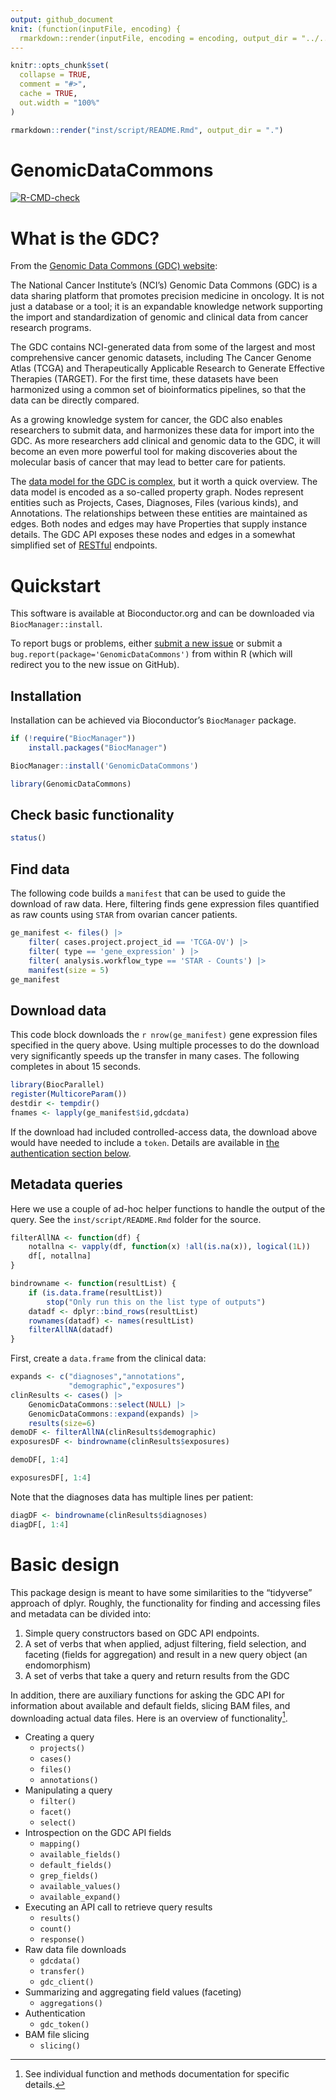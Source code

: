 ```yaml
---
output: github_document
knit: (function(inputFile, encoding) {
  rmarkdown::render(inputFile, encoding = encoding, output_dir = "../../") })
---
```


```r
knitr::opts_chunk$set(
  collapse = TRUE,
  comment = "#>",
  cache = TRUE,
  out.width = "100%"
)
```

```r
rmarkdown::render("inst/script/README.Rmd", output_dir = ".")
```


# GenomicDataCommons

<!-- badges: start -->
[![R-CMD-check](https://github.com/Bioconductor/GenomicDataCommons/workflows/R-CMD-check/badge.svg)](https://github.com/Bioconductor/GenomicDataCommons/actions)
<!-- badges: end -->

# What is the GDC?

From the [Genomic Data Commons (GDC) website](https://gdc.nci.nih.gov/about-gdc):

The National Cancer Institute's (NCI's) Genomic Data Commons (GDC) is
a data sharing platform that promotes precision medicine in
oncology. It is not just a database or a tool; it is an expandable
knowledge network supporting the import and standardization of genomic
and clinical data from cancer research programs.

The GDC contains NCI-generated data from some of the largest and most
comprehensive cancer genomic datasets, including The Cancer Genome
Atlas (TCGA) and Therapeutically Applicable Research to Generate
Effective Therapies (TARGET). For the first time, these datasets have
been harmonized using a common set of bioinformatics pipelines, so
that the data can be directly compared.

As a growing knowledge system for cancer, the GDC also enables
researchers to submit data, and harmonizes these data for import into
the GDC. As more researchers add clinical and genomic data to the GDC,
it will become an even more powerful tool for making discoveries about
the molecular basis of cancer that may lead to better care for
patients.

The
[data model for the GDC is complex](https://gdc.cancer.gov/developers/gdc-data-model/gdc-data-model-components),
but it worth a quick overview. The data model is encoded as a
so-called property graph. Nodes represent entities such as Projects,
Cases, Diagnoses, Files (various kinds), and Annotations. The
relationships between these entities are maintained as edges.  Both
nodes and edges may have Properties that supply instance details.  The
GDC API exposes these nodes and edges in a somewhat simplified set
of
[RESTful](https://en.wikipedia.org/wiki/Representational_state_transfer)
endpoints.

# Quickstart

This software is available at Bioconductor.org and can be downloaded via
`BiocManager::install`.

To report bugs or problems, either
[submit a new issue](https://github.com/Bioconductor/GenomicDataCommons/issues)
or submit a `bug.report(package='GenomicDataCommons')` from within R (which
will redirect you to the new issue on GitHub).

## Installation

Installation can be achieved via Bioconductor's `BiocManager` package.

```r
if (!require("BiocManager"))
    install.packages("BiocManager")

BiocManager::install('GenomicDataCommons')
```

```r
library(GenomicDataCommons)
```

## Check basic functionality

```r
status()
```

## Find data

The following code builds a `manifest` that can be used to guide the
download of raw data. Here, filtering finds gene expression files
quantified as raw counts using `STAR` from ovarian cancer patients.

```r
ge_manifest <- files() |>
    filter( cases.project.project_id == 'TCGA-OV') |>
    filter( type == 'gene_expression' ) |>
    filter( analysis.workflow_type == 'STAR - Counts') |>
    manifest(size = 5)
ge_manifest
```

## Download data

This code block downloads the `r nrow(ge_manifest)` gene expression files
specified in the query above. Using multiple processes to do the download very
significantly speeds up the transfer in many cases.  The following completes in
about 15 seconds.

```r
library(BiocParallel)
register(MulticoreParam())
destdir <- tempdir()
fnames <- lapply(ge_manifest$id,gdcdata)
```

If the download had included controlled-access data, the download above would
have needed to include a `token`.  Details are available in
[the authentication section below](#authentication).

## Metadata queries

Here we use a couple of ad-hoc helper functions to handle the output of the
query. See the `inst/script/README.Rmd` folder for the source.

```r
filterAllNA <- function(df) {
    notallna <- vapply(df, function(x) !all(is.na(x)), logical(1L))
    df[, notallna]
}

bindrowname <- function(resultList) {
    if (is.data.frame(resultList))
        stop("Only run this on the list type of outputs")
    datadf <- dplyr::bind_rows(resultList)
    rownames(datadf) <- names(resultList)
    filterAllNA(datadf)
}
```

First, create a `data.frame` from the clinical data:

```r
expands <- c("diagnoses","annotations",
             "demographic","exposures")
clinResults <- cases() |>
    GenomicDataCommons::select(NULL) |>
    GenomicDataCommons::expand(expands) |>
    results(size=6)
demoDF <- filterAllNA(clinResults$demographic)
exposuresDF <- bindrowname(clinResults$exposures)
```

```r
demoDF[, 1:4]
```

```r
exposuresDF[, 1:4]
```

Note that the diagnoses data has multiple lines per patient:

```r
diagDF <- bindrowname(clinResults$diagnoses)
diagDF[, 1:4]
```

# Basic design

This package design is meant to have some similarities to the "tidyverse"
approach of dplyr. Roughly, the functionality for finding and accessing files
and metadata can be divided into:

1. Simple query constructors based on GDC API endpoints.
2. A set of verbs that when applied, adjust filtering, field selection, and
faceting (fields for aggregation) and result in a new query object (an
endomorphism)
3. A set of verbs that take a query and return results from the GDC

In addition, there are auxiliary functions for asking the GDC API for
information about available and default fields, slicing BAM files, and
downloading actual data files.  Here is an overview of functionality[^1].


- Creating a query
    - `projects()`
    - `cases()`
    - `files()`
    - `annotations()`
- Manipulating a query
    - `filter()`
    - `facet()`
    - `select()`
- Introspection on the GDC API fields
    - `mapping()`
    - `available_fields()`
    - `default_fields()`
    - `grep_fields()`
    - `available_values()`
    - `available_expand()`
- Executing an API call to retrieve query results
    - `results()`
    - `count()`
    - `response()`
- Raw data file downloads
    - `gdcdata()`
    - `transfer()`
    - `gdc_client()`
- Summarizing and aggregating field values (faceting)
    - `aggregations()`
- Authentication
    - `gdc_token()`
- BAM file slicing
    - `slicing()`

[^1]: See individual function and methods documentation for specific details.